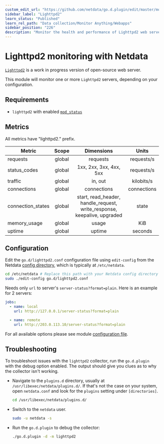 ```yaml
---
custom_edit_url: "https://github.com/netdata/go.d.plugin/edit/master/modules/lighttpd2/README.md"
sidebar_label: "Lighttpd2"
learn_status: "Published"
learn_rel_path: "Data collection/Monitor Anything/Webapps"
sidebar_position: "226"
description: "Monitor the health and performance of Lighttpd2 web servers with zero configuration, per-second metric granularity, and interactive visualizations."
---
```



# Lighttpd2 monitoring with Netdata

[`Lighttpd2`](https://redmine.lighttpd.net/projects/lighttpd2) is a work in progress version of open-source web server.

This module will monitor one or more `Lighttpd2` servers, depending on your configuration.

## Requirements

- `lighttpd2` with enabled [`mod_status`](https://doc.lighttpd.net/lighttpd2/mod_status.html)

## Metrics

All metrics have "lighttpd2." prefix.

| Metric            | Scope  |                               Dimensions                                |    Units    |
|-------------------|:------:|:-----------------------------------------------------------------------:|:-----------:|
| requests          | global |                                requests                                 | requests/s  |
| status_codes      | global |                         1xx, 2xx, 3xx, 4xx, 5xx                         | requests/s  |
| traffic           | global |                                 in, out                                 | kilobits/s  |
| connections       | global |                               connections                               | connections |
| connection_states | global | start, read_header, handle_request, write_response, keepalive, upgraded |    state    |
| memory_usage      | global |                                  usage                                  |     KiB     |
| uptime            | global |                                 uptime                                  |   seconds   |

## Configuration

Edit the `go.d/lighttpd2.conf` configuration file using `edit-config` from the
Netdata [config directory](https://learn.netdata.cloud/docs/configure/nodes), which is typically at `/etc/netdata`.

```bash
cd /etc/netdata # Replace this path with your Netdata config directory
sudo ./edit-config go.d/lighttpd2.conf
```

Needs only `url` to server's `server-status?format=plain`. Here is an example for 2 servers:

```yaml
jobs:
  - name: local
    url: http://127.0.0.1/server-status?format=plain

  - name: remote
    url: http://203.0.113.10/server-status?format=plain
```

For all available options please see
module [configuration file](https://github.com/netdata/go.d.plugin/blob/master/config/go.d/lighttpd2.conf).

## Troubleshooting

To troubleshoot issues with the `lighttpd2` collector, run the `go.d.plugin` with the debug option enabled. The output
should give you clues as to why the collector isn't working.

- Navigate to the `plugins.d` directory, usually at `/usr/libexec/netdata/plugins.d/`. If that's not the case on
  your system, open `netdata.conf` and look for the `plugins` setting under `[directories]`.

  ```bash
  cd /usr/libexec/netdata/plugins.d/
  ```

- Switch to the `netdata` user.

  ```bash
  sudo -u netdata -s
  ```

- Run the `go.d.plugin` to debug the collector:

  ```bash
  ./go.d.plugin -d -m lighttpd2
  ```
